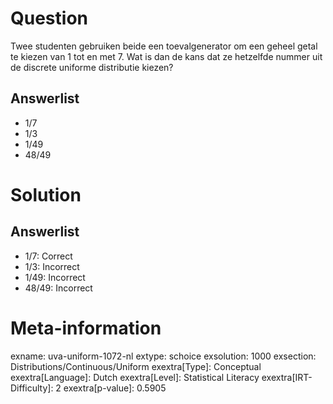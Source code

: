 Question
========

Twee studenten gebruiken beide een toevalgenerator om een ​​geheel getal
te kiezen van 1 tot en met 7. Wat is dan de kans dat ze hetzelfde nummer
uit de discrete uniforme distributie kiezen?

Answerlist
----------

* 1/7
* 1/3
* 1/49
* 48/49

Solution
========

Answerlist
----------

* 1/7: Correct
* 1/3: Incorrect
* 1/49: Incorrect
* 48/49: Incorrect

Meta-information
================
exname: uva-uniform-1072-nl
extype: schoice
exsolution: 1000
exsection: Distributions/Continuous/Uniform
exextra[Type]: Conceptual
exextra[Language]: Dutch
exextra[Level]: Statistical Literacy
exextra[IRT-Difficulty]: 2
exextra[p-value]: 0.5905
